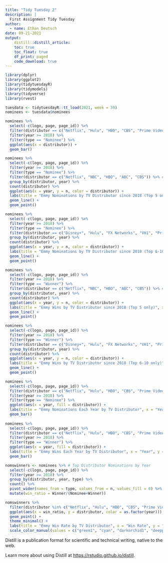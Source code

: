 ```yaml
---
title: "Tidy Tuesday 2"
description: |
  First Assignment Tidy Tuesday
author:
  - name: Ethan Deutsch
date: 09-21-2021
output:
    distill::distill_article:
    toc: true
    toc_float: true
    df_print: paged
    code_download: true
---
```

```r
library(dplyr)
library(ggplot2)
library(tidytuesdayR)
library(tidymodels)
library(tidyverse)
library(rvest)
```

```r
tuesdata <- tidytuesdayR::tt_load(2021, week = 39)
nominees <- tuesdata$nominees
```

```r
nominees %>%
  select(-c(logo, page, page_id)) %>%
  filter(distributor == c("Netflix", "Hulu", "HBO", "CBS", "Prime Video", "Disney+", "NBC", "ABC", "VH1", "FX Networks")) %>% #Top 10 Distributor Nominees since 2018
  filter(year >= 2018) %>%
  filter(type == "Nominee") %>%
  ggplot(aes(x = distributor)) +
  geom_bar()
```

```r
nominees %>%
  select(-c(logo, page, page_id)) %>%
  filter(year >= 2018) %>%
  filter(type == "Nominee") %>%
  filter(distributor == c("Netflix", "NBC", "HBO", "ABC", "CBS")) %>% # Top 5 Nominees
  group_by(distributor, year) %>%
  count(distributor) %>%
  ggplot(aes(x = year, y = n, color = distributor)) +
  labs(title = "Emmy Nominations by TV Distributor since 2018 (Top 5 only)", x = "Year", y = "Number of Nominations", color = "TV Distributor") +
  geom_line() +
  geom_point()

nominees %>%
  select(-c(logo, page, page_id)) %>%
  filter(year >= 2018) %>%
  filter(type == "Nominee") %>%
  filter(distributor == c("Disney+", "Hulu", "FX Networks", "VH1", "Prime Video")) %>% # Top 5-10 Nominees
  group_by(distributor, year) %>%
  count(distributor) %>%
  ggplot(aes(x = year, y = n, color = distributor)) +
  labs(title = "Emmy Nominations by TV Distributor since 2018 (Top 6-10 only)", x = "Year", y = "Number of Nominations", color = "TV Distributor") +
  geom_line() +
  geom_point()
```

```r
nominees %>%
  select(-c(logo, page, page_id)) %>%
  filter(year >= 2018) %>%
  filter(type == "Winner") %>%
  filter(distributor == c("Netflix", "NBC", "HBO", "ABC", "CBS")) %>% # Top 5 Nominees Since 2018
  group_by(distributor, year) %>%
  count(distributor) %>%
  ggplot(aes(x = year, y = n, color = distributor)) +
  labs(title = "Emmy Wins by TV Distributor since 2018 (Top 5 only)", x = "Year", y = "Number of Wins", color = "TV Distributor") +
  geom_line() +
  geom_point()

nominees %>%
  select(-c(logo, page, page_id)) %>%
  filter(year >= 2018) %>%
  filter(type == "Winner") %>%
  filter(distributor == c("Disney+", "Hulu", "FX Networks", "VH1", "Prime Video")) %>% # Top 5-10 Nominees Since 2018
  group_by(distributor, year) %>%
  count(distributor) %>%
  ggplot(aes(x = year, y = n, color = distributor)) +
  labs(title = "Emmy Wins by TV Distributor since 2018 (Top 6-10 only)", x = "Year", y = "Number of Wins", color = "TV Distributor") +
  geom_line() +
  geom_point()
```

```r
nominees %>%
  select(-c(logo, page, page_id)) %>%
  filter(distributor == c("Netflix", "Hulu", "HBO", "CBS", "Prime Video", "Disney+", "NBC", "ABC", "VH1", "FX Networks")) %>% #Top 10 Distributor Nominees since 2018
  filter(year >= 2018) %>%
  filter(type == "Nominee") %>%
  ggplot(aes(x = year, fill = distributor)) +
  labs(title = "Emmy Nominations Each Year by TV Distributor", x = "Year", y = "Number of Nominations", fill = "TV Distributor") +
  geom_bar()
  
nominees %>%
  select(-c(logo, page, page_id)) %>%
  filter(distributor == c("Netflix", "Hulu", "HBO", "CBS", "Prime Video", "Disney+", "NBC", "ABC", "VH1", "FX Networks")) %>% #Top 10 Distributor Nominees since 2018
  filter(year >= 2018) %>%
  filter(type == "Winner") %>%
  ggplot(aes(x = year, fill = distributor)) +
  labs(title = "Emmy Wins Each Year by TV Distributor", x = "Year", y = "Number of Wins", fill = "TV Distributor") +
  geom_bar()
```

```r
nomswinners <- nominees %>% # Top Distributor Nominations by Year
  select(-c(logo, page, page_id)) %>%
  filter(year >= 2018) %>%
  group_by(distributor, year, type) %>%
  count() %>%
  pivot_wider(names_from = type, values_from = n, values_fill = 0) %>%
  mutate(win_ratio = Winner/(Nominee+Winner))

nomswinners %>% 
  filter(distributor %in% c("Netflix", "Hulu", "HBO", "CBS", "Prime Video", "Disney+", "NBC", "ABC", "VH1", "FX Networks")) %>%
  ggplot(aes(x = win_ratio, y = distributor, color = as.factor(year))) +
  geom_point() +
  theme_minimal() +
  labs(title = "Emmy Win Rate by TV Distributor", x = "Win Rate", y = "TV Distributor", color = "Year") +
  scale_color_manual(values = c("green1", "cyan", "darkorchid1", "deeppink"))
```

Distill is a publication format for scientific and technical writing, native to the web.

Learn more about using Distill at <https://rstudio.github.io/distill>.
